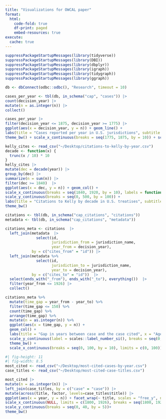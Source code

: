 ```yaml
---
title: "Visualizations for OWCAL paper"
format: 
  html:
    code-fold: true
    df-print: paged
    embed-resources: true
execute:
  cache: true
---
```


```r
suppressPackageStartupMessages(library(tidyverse))
suppressPackageStartupMessages(library(DBI))
suppressPackageStartupMessages(library(dbplyr))
suppressPackageStartupMessages(library(igraph))
suppressPackageStartupMessages(library(tidygraph))
suppressPackageStartupMessages(library(ggraph))
```


```r
db <- dbConnect(odbc::odbc(), "Research", timeout = 10)

cases_per_year <- tbl(db, in_schema("cap", "cases")) |>
count(decision_year) |>
mutate(n = as.integer(n)) |>
collect()
```

```r
cases_per_year |>
filter(decision_year <= 1875, decision_year >= 1775) |>
ggplot(aes(x = decision_year, y = n)) + geom_line() +
labs(title = "Cases reported per year in U.S. jurisdictions", subtitle = "Cases digitized in Caselaw Access Project", caption = "Legal Modernism project", x = NULL, y = "Cases reported") + 
theme_bw() + scale_x_continuous(breaks = seq(1775, 1875, by = 10)) + scale_y_continuous(labels = scales::comma, breaks = seq(0, 12000, by = 1000))
```

```r
kelly_cites <- read_csv("~/Desktop/citations-to-kelly-by-year.csv")
decade <- function(x) {
  trunc(x / 10) * 10
}
kelly_cites |>
mutate(dec = decade(year)) |>
group_by(dec) |>
summarize(n = sum(n)) |>
filter(dec >= 1840)  |>
ggplot(aes(x = dec, y = n)) + geom_col() +
scale_x_continuous(breaks = seq(1840, 1920, by = 10), labels = function(x) {str_c(x, "s")}) + 
scale_y_continuous(breaks = seq(0, 500, by = 100)) +
labs(title = "Citations to Kelly by decade in U.S. treatises", subtitle = "These citations were to 'Kelly' and not to the official 'Ga.' reporter", caption = "Legal Modernism project", x = NULL, y = "Nymber of citations") + 
theme_bw()
```


```r
citations <- tbl(db, in_schema("cap_citations", "citations"))
metadata <- tbl(db, in_schema("cap_citations", "metadata"))

citations_meta <- citations  |>
  left_join(metadata  |>
              select(id, 
                     jurisdiction_from = jurisdiction_name,
                     year_from = decision_year),
            by = c("cites_from" = "id")) |>
  left_join(metadata %>%
              select(id, 
                     jurisdiction_to = jurisdiction_name,
                     year_to = decision_year),
            by = c("cites_to" = "id"))  |> 
  select(ends_with("_from"), ends_with("_to"), everything())  |>
  filter(year_from <= 1926) |>
  collect()
```

```r
citations_meta %>% 
  mutate(time_gap = year_from - year_to) %>% 
  filter(time_gap <= 150) %>% 
  count(time_gap) %>% 
  arrange(time_gap) %>% 
  mutate(n = as.integer(n)) %>% 
  ggplot(aes(x = time_gap, y = n)) +
  geom_col() +
  labs(title = "Gap in years between case and the case cited", x = "Age of citation", y = "Number of citations", caption = "Legal Modernism project", subtitle = "Cases before 1926 citing other cases, as detected by the Caselaw Access Project") +
  scale_y_continuous(label = scales::label_number_si(), breaks = seq(0, 300e3, by = 50e3)) +
  theme_bw() +
  scale_x_continuous(breaks = seq(0, 100, by = 10), limits = c(0, 100))  
```

```r
#| fig-height: 11
#| fig-width: 8.5
most_cited <- read_csv("~/Desktop/most-cited-cases-by-year.csv")
case_titles <- read_csv("~/Desktop/most-cited-case-titles.csv")

most_cited |>
mutate(n = as.integer(n)) |>
left_join(case_titles, by = c("case" = "case")) |> 
mutate(across(title, factor, levels=case_titles$title)) |>
ggplot(aes(x = year, y = n)) + facet_wrap(~ title, scales = "free_y", ncol = 2) + geom_smooth(se = FALSE, color = "black") + geom_point(alpha = 0.2) + labs(title = "Citations from legal treatises to most significant state cases, 1800–1926", subtitle = "Smoothed citations per year", x = NULL, y = "Citations per year", caption = "Legal Modernism project") +
scale_x_continuous(NULL, limits = c(1800, 1926), breaks = seq(1800, 1925, by = 25)) +
scale_y_continuous(breaks = seq(0, 40, by = 5))+
theme_bw()
```
